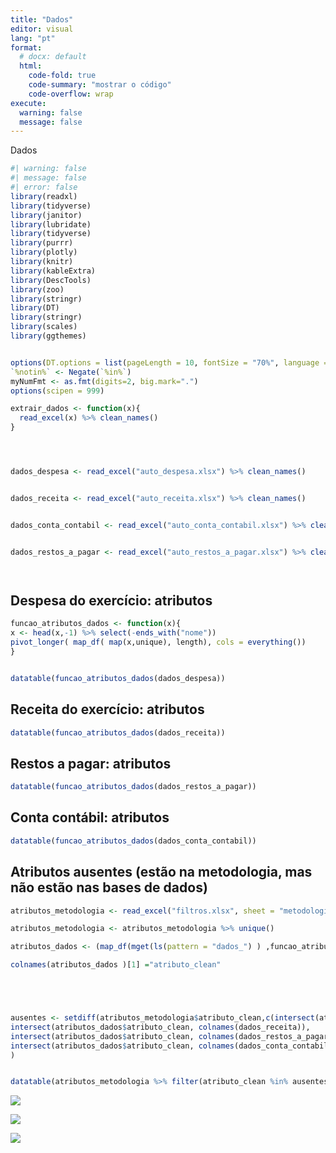 ```yaml
---
title: "Dados"
editor: visual
lang: "pt"
format:
  # docx: default
  html:
    code-fold: true
    code-summary: "mostrar o código"
    code-overflow: wrap
execute:
  warning: false
  message: false
---
```


Dados

```r
#| warning: false
#| message: false
#| error: false
library(readxl)
library(tidyverse)
library(janitor)
library(lubridate)
library(tidyverse)
library(purrr)
library(plotly)
library(knitr)
library(kableExtra)
library(DescTools)
library(zoo)
library(stringr)
library(DT)
library(stringr)
library(scales)
library(ggthemes)


options(DT.options = list(pageLength = 10, fontSize = "70%", language = list(url = '//cdn.datatables.net/plug-ins/1.10.11/i18n/Portuguese.json')))
`%notin%` <- Negate(`%in%`)
myNumFmt <- as.fmt(digits=2, big.mark=".")
options(scipen = 999)
```

```r


extrair_dados <- function(x){
  read_excel(x) %>% clean_names()
}




dados_despesa <- read_excel("auto_despesa.xlsx") %>% clean_names()


dados_receita <- read_excel("auto_receita.xlsx") %>% clean_names()


dados_conta_contabil <- read_excel("auto_conta_contabil.xlsx") %>% clean_names()


dados_restos_a_pagar <- read_excel("auto_restos_a_pagar.xlsx") %>% clean_names()




```

## Despesa do exercício: atributos

```r


funcao_atributos_dados <- function(x){
x <- head(x,-1) %>% select(-ends_with("nome"))  
pivot_longer( map_df( map(x,unique), length), cols = everything())
}


datatable(funcao_atributos_dados(dados_despesa))
```

## Receita do exercício: atributos

```r



datatable(funcao_atributos_dados(dados_receita))
```

## Restos a pagar: atributos

```r

datatable(funcao_atributos_dados(dados_restos_a_pagar))
```

## Conta contábil: atributos

```r
datatable(funcao_atributos_dados(dados_conta_contabil))
```

## Atributos ausentes (estão na metodologia, mas não estão nas bases de dados)

```r
atributos_metodologia <- read_excel("filtros.xlsx", sheet = "metodologia")

atributos_metodologia <- atributos_metodologia %>% unique()

atributos_dados <- (map_df(mget(ls(pattern = "dados_") ) ,funcao_atributos_dados))

colnames(atributos_dados )[1] ="atributo_clean"





ausentes <- setdiff(atributos_metodologia$atributo_clean,c(intersect(atributos_dados$atributo_clean, colnames(dados_despesa)),
intersect(atributos_dados$atributo_clean, colnames(dados_receita)),
intersect(atributos_dados$atributo_clean, colnames(dados_restos_a_pagar)),
intersect(atributos_dados$atributo_clean, colnames(dados_conta_contabil)))
)


datatable(atributos_metodologia %>% filter(atributo_clean %in% ausentes) %>% group_by(demonstrativo, atributos) %>% summarise())
```

![](ausente_anexo_06_ndd.png)

![](ausente_anexo_08_po_VAAF_VAAT.png)

![](ausente_anexo_12_ano_ne_restos_a_pagar.png)
